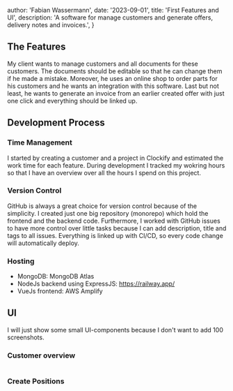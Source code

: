 
  author: 'Fabian Wassermann',
  date: '2023-09-01',
  title: 'First Features and UI',
  description:
    'A software for manage customers and generate offers, delivery notes and invoices.',
}


## The Features

My client wants to manage customers and all documents for these customers. The documents should be
editable so that he can change them if he made a mistake. Moreover, he uses an online shop to order parts
for his customers and he wants an integration with this software. Last but not least, he wants to generate an
invoice from an earlier created offer with just one click and everything should be linked up.

## Development Process

### Time Management

I started by creating a customer and a project in Clockify and estimated the work time for each feature. During
development I tracked my wokring hours so that I have an overview over all the hours I spend on this project.

### Version Control

GitHub is always a great choice for version control because of the simplicity. I created just one big
repository (monorepo) which hold the frontend and the backend code. Furthermore, I worked with GitHub issues to
have more control over little tasks because I can add description, title and tags to all issues.
Everything is linked up with CI/CD, so every code change will automatically deploy.

### Hosting

- MongoDB: MongoDB Atlas
- NodeJs backend using ExpressJS: https://railway.app/
- VueJs frontend: AWS Amplify

## UI

I will just show some small UI-components because I don't want to add 100 screenshots.

### Customer overview

<Image src={customerOverview} alt="" />

### Create Positions

<Image src={createPositions} alt="" />
